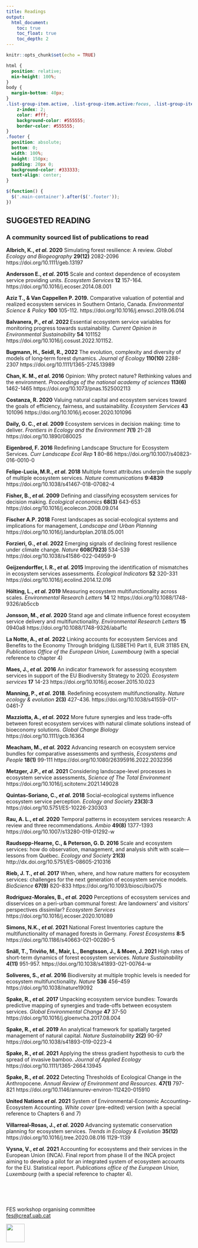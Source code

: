 ```yaml
---
title: Readings
output: 
  html_document:
    toc: true
    toc_float: true
    toc_depth: 2
---
```

<style>
.title{
    display: none;
}
.tocify-extend-page { 
  height: 100px !important;
}
</style>

```r
knitr::opts_chunk$set(echo = TRUE)
```

```css
html {
  position: relative;
  min-height: 100%;
}
body {
  margin-bottom: 40px;
}
.list-group-item.active, .list-group-item.active:focus, .list-group-item.active:hover {
    z-index: 2;
    color: #fff;
    background-color: #555555;
    border-color: #555555;
}
.footer {
  position: absolute;
  bottom: 0;
  width: 100%;
  height: 150px;
  padding: 20px 0;
  background-color: #333333;
  text-align: center;
}
```

```js
$(function() {
  $('.main-container').after($('.footer'));
})
```
<style>
body {
text-align: left}
.tocify-extend-page { 
  height: 50px !important;
}
</style>

## SUGGESTED READING

### A community sourced list of publications to read

<!-- <br> -->
<!-- Papers are tagged depending on the specific workshop question(s) they address. If untagged, they provide useful context or tools that can’t be unequivocally assigned to any of the questions.  -->

<!-- Transversal topics (can be associated to any of the 5 questions)  -->

<!-- In brackets, tags linking to papers below: -->

<!--   +   Main reasons for (or against) the comparisons on the delivery of ES <b>[WHY]</b> -->
<!--   +   Levels of geographical variation or spatial scales relevant for the comparison of ES <b>[WHERE]</b> -->
<!--   +   The role of the temporal component in ES comparative analyses <b>[WHEN]</b> -->
<!--   +   To identify a series of ES and a series of (their) indicators which may allow (or not) these comparisons <b>[WHAT]</b> -->
<!--   +   Potential methodologies to make ES comparable <b>[HOW]</b> -->
<!-- <br> -->
<!-- <br> -->

<b>Albrich, K., <em>et al.</em> 2020</b> Simulating forest resilience: A review. <em>Global Ecology and Biogeography</em> <b>29(12)</b> 2082-2096 https://doi.org/10.1111/geb.13197

<b>Andersson E., <em>et al.</em> 2015</b> Scale and context dependence of ecosystem service providing units. <em>Ecosystem Services</em> <b>12</b> 157-164. https://doi.org/10.1016/j.ecoser.2014.08.001

<b>Aziz T., & Van Cappellen P. 2019.</b> Comparative valuation of potential and realized ecosystem services in Southern Ontario, Canada. <em>Environmental Science & Policy</em> <b>100</b> 105-112. https://doi.org/10.1016/j.envsci.2019.06.014 

<b>Balvanera, P., <em>et al.</em> 2022 </b> Essential ecosystem service variables for monitoring progress towards sustainability. <em>Current Opinion in Environmental Sustainability</em> <b>54</b> 101152 https://doi.org/10.1016/j.cosust.2022.101152.

<b>Bugmann, H., Seidl, R., 2022</b> The evolution, complexity and diversity of models of long‐term forest dynamics. <em>Journal of Ecology</em> <b>110(10)</b> 2288-2307 https://doi.org/10.1111/1365-2745.13989

<b>Chan, K. M., <em>et al.</em> 2016</b> Opinion: Why protect nature? Rethinking values and the environment. <em>Proceedings of the national academy of sciences</em> <b>113(6)</b> 1462-1465 https://doi.org/10.1073/pnas.1525002113

<b>Costanza, R. 2020</b> Valuing natural capital and ecosystem services toward the goals of efficiency, fairness, and sustainability. <em>Ecosystem Services</em> <b>43</b> 101096 https://doi.org/10.1016/j.ecoser.2020.101096

<b>Daily, G. C., <em>et al.</em> 2009</b> Ecosystem services in decision making: time to deliver. <em>Frontiers in Ecology and the Environment</em> <b>7(1)</b> 21-28 https://doi.org/10.1890/080025

<b>Eigenbrod, F. 2016</b> Redefining Landscape Structure for Ecosystem Services. <em>Curr Landscape Ecol Rep</em> <b>1</b> 80–86 https://doi.org/10.1007/s40823-016-0010-0

<b>Felipe-Lucia, M.R., <em>et al.</em> 2018</b> Multiple forest attributes underpin the supply of multiple ecosystem services. <em>Nature communications</em> <b>9:4839</b> https://doi.org/10.1038/s41467-018-07082-4

<b>Fisher, B., <em>et al.</em> 2009</b> Defining and classifying ecosystem services for decision making. <em>Ecological economics</em> <b>68(3)</b> 643-653 https://doi.org/10.1016/j.ecolecon.2008.09.014

<b>Fischer A.P. 2018</b> Forest landscapes as social-ecological systems and implications for management, <em>Landscape and Urban Planning</em> https://doi.org/10.1016/j.landurbplan.2018.05.001

<b>Forzieri, G., <em>et al.</em> 2022</b> Emerging signals of declining forest resilience under climate change. <em>Nature</em> <b>608(7923)</b> 534-539 https://doi.org/10.1038/s41586-022-04959-9

<b>Geijzendorffer, I. R., <em>et al.</em> 2015</b> Improving the identification of mismatches in ecosystem services assessments. <em>Ecological Indicators</em> <b>52</b> 320-331 https://doi.org/10.1016/j.ecolind.2014.12.016

<b>Hölting, L., <em>et al.</em> 2019</b> Measuring ecosystem multifunctionality across scales. <em>Environmental Research Letters</em> <b>14</b> 12 https://doi.org/10.1088/1748-9326/ab5ccb

<b>Jonsson, M., <em>et al.</em> 2020</b> Stand age and climate influence forest ecosystem service delivery and multifunctionality. <em>Environmental Research Letters</em> <b>15</b> 0940a8 https://doi.org/10.1088/1748-9326/abaf1c

<b>La Notte, A., <em>et al.</em> 2022</b> Linking accounts for ecosystem Services and Benefits to the Economy Through bridging (LISBETH) Part II, EUR 31185 EN, <em>Publications Office of the European Union, Luxembourg</em> (with a special
reference to chapter 4)

<b>Maes, J., <em>et al.</em> 2016</b> An indicator framework for assessing ecosystem services in support of the EU Biodiversity Strategy to 2020. <em>Ecosystem services</em> <b>17</b> 14-23 https://doi.org/10.1016/j.ecoser.2015.10.023

<b>Manning, P., <em>et al.</em> 2018</b>. Redefining ecosystem multifunctionality. <em>Nature ecology & evolution</em> <b>2(3)</b> 427-436. https://doi.org/10.1038/s41559-017-0461-7

<b>Mazziotta, A., <em>et al.</em> 2022</b> More future synergies and less trade-offs between forest ecosystem services with natural climate solutions instead of bioeconomy solutions. <em>Global Change Biology</em>  https://doi.org/10.1111/gcb.16364

<b>Meacham, M., <em>et al.</em> 2022</b> Advancing research on ecosystem service bundles for comparative assessments and synthesis, <em>Ecosystems and People</em> <b>18(1)</b> 99-111 https://doi.org/10.1080/26395916.2022.2032356

<b>Metzger, J.P., <em>et al.</em> 2021</b> Considering landscape-level processes in ecosystem service assessments, <em>Science of The Total Environment</em> https://doi.org/10.1016/j.scitotenv.2021.149028

<b>Quintas-Soriano, C., <em>et al.</em> 2018</b> Social-ecological systems influence ecosystem service perception. <em>Ecology and Society</em> <b>23(3):3</b> https://doi.org/10.5751/ES-10226-230303

<b>Rau, A. L., <em>et al.</em> 2020</b> Temporal patterns in ecosystem services research: A review and three recommendations. <em>Ambio</em> <b>49(8)</b> 1377-1393 https://doi.org/10.1007/s13280-019-01292-w

<b>Raudsepp-Hearne, C., & Peterson, G. D. 2016</b> Scale and ecosystem services: how do observation, management, and analysis shift with scale—lessons from Québec. <em>Ecology and Society</em> <b>21(3)</b> http://dx.doi.org/10.5751/ES-08605-210316

<b>Rieb, J. T., <em>et al.</em> 2017</b> When, where, and how nature matters for ecosystem services: challenges for the next generation of ecosystem service models. <em>BioScience</em> <b>67(9)</b> 820-833 https://doi.org/10.1093/biosci/bix075

<b>Rodríguez-Morales, B., <em>et al.</em> 2020</b> Perceptions of ecosystem services and disservices on a peri-urban communal forest: Are landowners’ and visitors’ perspectives dissimilar? <em>Ecosystem Services</em> https://doi.org/10.1016/j.ecoser.2020.101089

<b>Simons, N.K., <em>et al.</em> 2021</b> National Forest Inventories capture the multifunctionality of managed forests in Germany. <em>Forest Ecosystems</em> <b>8:5</b> https://doi.org/10.1186/s40663-021-00280-5

<b>Snäll, T., Triviño, M., Mair, L., Bengtsson, J., & Moen, J. 2021</b> High rates of short-term dynamics of forest ecosystem services. <em>Nature Sustainability</em> <b>4(11)</b> 951-957. https://doi.org/10.1038/s41893-021-00764-w

<b>Soliveres, S., <em>et al.</em> 2016</b> Biodiversity at multiple trophic levels is needed for ecosystem multifunctionality. <em>Nature</em> <b>536</b> 456–459 https://doi.org/10.1038/nature19092

<b>Spake, R., <em>et al.</em> 2017</b> Unpacking ecosystem service bundles: Towards predictive mapping of synergies and trade-offs between ecosystem services. <em>Global Environmental Change</em> <b>47</b> 37-50 https://doi.org/10.1016/j.gloenvcha.2017.08.004

<b>Spake, R., <em>et al.</em> 2019</b> An analytical framework for spatially targeted management of natural capital. <em>Nature Sustainability</em> <b>2(2)</b> 90-97 https://doi.org/10.1038/s41893-019-0223-4

<b>Spake, R., <em>et al.</em> 2021</b> Applying the stress gradient hypothesis to curb the spread of invasive bamboo. <em>Journal of Applied Ecology</em>  https://doi.org/10.1111/1365-2664.13945

<b>Spake, R., <em>et al.</em> 2022</b> Detecting Thresholds of Ecological Change in the Anthropocene. <em>Annual Review of Environment and Resources.</em> <b>47(1)</b> 797-821 https://doi.org/10.1146/annurev-environ-112420-015910

<b>United Nations <em>et al.</em> 2021</b> System of Environmental-Economic Accounting–Ecosystem Accounting. <em>White cover</em> (pre-edited) version (with a special reference to Chapters 6 and 7)

<b>Villarreal-Rosas, J., <em>et al.</em> 2020</b> Advancing systematic conservation planning for ecosystem services. <em>Trends in Ecology & Evolution</em> <b>35(12)</b> https://doi.org/10.1016/j.tree.2020.08.016 1129-1139

<b>Vysna, V., <em>et al.</em> 2021</b> Accounting for ecosystems and their services in the European Union (INCA). Final report from phase II of the INCA project aiming to develop a pilot for an integrated system of ecosystem accounts for the EU. Statistical report. <em>Publications office of the European Union, Luxembourg</em> (with a special reference to chapter 4).


<br>
<br>
<br>

::: {.footer .text-muted .bg-info}
 <p>FES workshop organising committee<br>
 <a href="mailto:fes@creaf.uab.cat">fes@creaf.uab.cat</a></p>
 <img src="images/CREAF SO - logo pluma_blanca ENG_ministerio.png" alt="" height = "50">
:::